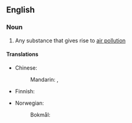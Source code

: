 ==English==

===Noun===
{{en-noun}}

# Any substance that gives rise to [[air pollution]]

====Translations====
{{trans-top|substance}}
* Chinese:
*: Mandarin: {{t+|cmn|空氣污染物}}, {{t+|cmn|空气污染物|tr=kōngqì wūrǎn}}
* Finnish: {{t+|fi|ilmansaaste}}
{{trans-mid}}
* Norwegian:
*: Bokmål: {{t|nb|luftforurensning|m|f}}
{{trans-bottom}}